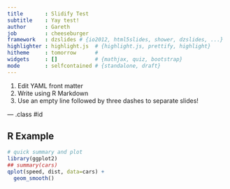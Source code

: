 ```yaml
---
title       : Slidify Test
subtitle    : Yay test!
author      : Gareth
job         : cheeseburger
framework   : dzslides # {io2012, html5slides, shower, dzslides, ...}
highlighter : highlight.js  # {highlight.js, prettify, highlight}
hitheme     : tomorrow      # 
widgets     : []            # {mathjax, quiz, bootstrap}
mode        : selfcontained # {standalone, draft}
---
```


1. Edit YAML front matter
2. Write using R Markdown
3. Use an empty line followed by three dashes to separate slides!

--- .class #id 

## R Example
```r
# quick summary and plot
library(ggplot2)
## summary(cars)
qplot(speed, dist, data=cars) +
  geom_smooth()
```





